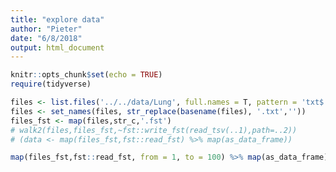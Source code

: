 ```yaml
---
title: "explore data"
author: "Pieter"
date: "6/8/2018"
output: html_document
---
```


```r
knitr::opts_chunk$set(echo = TRUE)
require(tidyverse)
```

```r
files <- list.files('../../data/Lung', full.names = T, pattern = 'txt$')
files <- set_names(files, str_replace(basename(files), '.txt',''))
files_fst <- map(files,str_c,'.fst')
# walk2(files,files_fst,~fst::write_fst(read_tsv(..1),path=..2))
# (data <- map(files_fst,fst::read_fst) %>% map(as_data_frame))
```


```r
map(files_fst,fst::read_fst, from = 1, to = 100) %>% map(as_data_frame)
```

